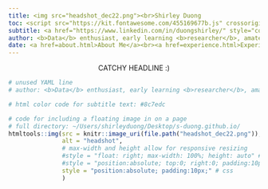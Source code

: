 ```yaml
---
title: <img src="headshot_dec22.png"><br>Shirley Duong
toc: <script src="https://kit.fontawesome.com/455169677b.js" crossorigin="anonymous"></script>
subtitle: <a href="https://www.linkedin.com/in/duongshirley/" style="color:#8c7edc;"><i class="fa-brands fa-linkedin" style="font-size:36px"></i></a> <a href="https://github.com/s-duong" style="color:#8c7edc;"><i class="fa fa-github" style="font-size:36px"></i></a> <a href="https://www.researchgate.net/profile/Shirley-Duong" style="color:#8c7edc;"><i class="fa-brands fa-researchgate" style="font-size:36px"></i></a> <a href="https://twitter.com/ShirleyDoesMath" style="color:#8c7edc;"><i class="fa-brands fa-square-twitter" style="font-size:36px"></i></a>
author: <b>Data</b> enthusiast, early learning <b>researcher</b>, amateur pie <b>artist</b>
date: <a href=about.html>About Me</a><br><a href=experience.html>Experience</a><br><a href=projects.html>Projects</a><br><a href=publications.html>Publications</a><br><a href=art.html>Pie Art</a>
---
```


<p style="text-align:center">
CATCHY HEADLINE :)
</p>



```r
# unused YAML line
# author: <b>Data</b> enthusiast, early learning <b>researcher</b>, amateur pie <b>artist</b>

# html color code for subtitle text: #8c7edc

# code for including a floating image in on a page
# full directory: ~/Users/shirleyduong/Desktop/s-duong.github.io/
htmltools::img(src = knitr::image_uri(file.path("headshot_dec22.png")), # file
               alt = "headshot", 
               # max-width and height allow for responsive resizing
               #style = "float: right; max-width: 100%; height: auto" # css
               #style = "position:absolute; top:0; right:0; padding:10px;" # css
               style = "position:absolute; padding:10px;" # css
               )
```